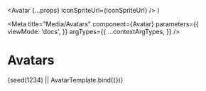 

  <Avatar {...props} iconSpriteUrl={iconSpriteUrl} />
)

<Meta
  title="Media/Avatars"
  component={Avatar}
  parameters={{
    viewMode: 'docs',
  }}
  argTypes={{
    ...contextArgTypes,
  }}
/>

# Avatars

<Canvas withSource="none">
  <Story
    name="Avatars"
    args={{
      themeName: 'light',
      accentScheme: 'teams',
      label: fake('{{name.firstName}} {{name.lastName}}'),
      avatar: {},
    }}
  >
    {seed(1234) || AvatarTemplate.bind({})}
  </Story>
</Canvas>

<ArgsTable story="Avatars" />
